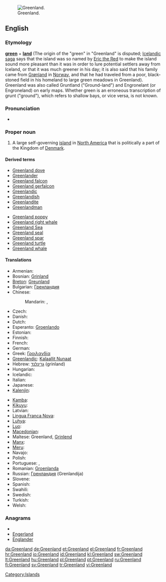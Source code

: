 [[Image:Greenland big.png|thumb|Greenland.]]
==English==
{{wikipedia}}

===Etymology===
'''[[green]]''' + '''[[land]]''' (The origin of the "green" in "Greenland" is disputed; [[Icelandic]] [[saga]] says that the island was so named by [[w:Eric the Red|Eric the Red]] to make the island sound more pleasant than it was in order to lure potential settlers away from Iceland, or that it was much greener in his day; it is also said that his family came from [[Grønland]] in [[Norway]], and that he had traveled from a poor, black-stoned field in his homeland to large green meadows in Greenland). Greenland was also called Gruntland ("Ground-land") and Engronelant (or Engroneland) on early maps. Whether green is an erroneous transcription of grunt ("ground"), which refers to shallow bays, or vice versa, is not known.

===Pronunciation===
* {{a|UK|US}} {{IPA|/ˈɡriːn.lənd/|/ˈɡriːn.lænd/}}

===Proper noun===
{{en-proper noun}}

# A large self-governing [[island]] in [[North America]] that is politically a part of the Kingdom of [[Denmark]].

====Derived terms====
{{top2}}
* [[Greenland dove]]
* [[Greenlander]]
* [[Greenland falcon]]
* [[Greenland gerfalcon]]
* [[Greenlandic]]
* [[Greenlandish]]
* [[Greenlandite]]
* [[Greenlandman]]
{{mid2}}
* [[Greenland poppy]]
* [[Greenland right whale]]
* [[w:Greenland Sea|Greenland Sea]]
* [[Greenland seal]]
* [[Greenland spar]]
* [[Greenland turtle]]
* [[Greenland whale]]
{{bottom}}

====Translations====
{{trans-top|A large self-governing island in North America}}
* Armenian: {{t-|hy|Գրենլանդիա|tr=Grenlandia}}
* Bosnian: [[Grinland]] {{m}}
* [[Breton]]: [[Greunland]]
* Bulgarian: [[Гренландия]]
* Chinese:
*: Mandarin: {{t-|cmn|格陵蘭|sc=Hani}}, {{t-|cmn|格陵兰|tr=Gélínglán|sc=Hani}}
* Czech: {{t-|cs|Grónsko|n}}
* Danish: {{t+|da|Grønland}}
* Dutch: {{t+|nl|Groenland}}
* Esperanto: [[Groenlando]]
* Estonian: {{t+|et|Gröönimaa}}
* Finnish: {{t+|fi|Grönlanti}}
* French: {{t+|fr|Groenland|m}}
* German: {{t+|de|Grönland|n}}
* Greek: [[Γροιλανδία]] {{f}}
* [[Greenlandic]]: [[Kalaallit Nunaat]]
* Hebrew: [[גרינלנד]] (grinland)
* Hungarian: {{t+|hu|Grönland}}
* Icelandic: {{t+|is|Grænland|n}}
* Italian: {{t+|it|Groenlandia|f}}
* Japanese: {{t+|ja|グリーンランド|tr=guriinrando}}
* [[Kalenjin]]: {{tø|kln|Grinlande}}
{{trans-mid}}
* [[Kamba]]: {{tø|kam|Grinlandi}}
* [[Kikuyu]]: {{tø|ki|Grinlandi}}
* Latvian: {{t|lv|Grenlande|xs=Latvian}}
* [[Lingua Franca Nova]]: {{tø|lfn|Gronland}}
* [[Luhya]]: {{tø|luy|Grinlandi}}
* [[Luo]]: {{tø|luo|Grinland}}
* [[Macedonian]]: {{t-|mk|Гренланд|m|tr=Grénland}}
* Maltese: Greenland, [[Grinlend]]
* [[Manx]]: {{t-|gv|Greenlyn|f|xs=Manx}}
* [[Meru]]: {{tø|mer|Grinlandi}}
* Navajo: {{tø|nv|Haʼaʼaahjí Hakʼaz Dineʼé bikéyah}}
* Polish: {{t+|pl|Grenlandia}}
* Portuguese: {{t+|pt|Groenlândia|f}}, {{t|pt|Gronelândia|f}}
* Romanian: [[Groenlanda]] {{f}}
* Russian: [[Гренландия]] {{f}} (Grenlandija)
* Slovene: {{t+|sl|Grenlandija|f}}
* Spanish: {{t+|es|Groenlandia|f}}
* Swahili: {{t+|sw|Grinlandi|xs=Swahili}}
* Swedish: {{t+|sv|Grönland|n}}
* Turkish: {{t+|tr|Grönland}}
* Welsh: {{t|cy|Ynys Las|f|alt=Yr Ynys Las|xs=Welsh}}
{{trans-bottom}}

===Anagrams===
* {{alphagram|adeeglnnr}}
* [[Engerland#English|Engerland]]
* [[Englander#English|Englander]]

[[Category:Islands]]

[[da:Greenland]]
[[de:Greenland]]
[[et:Greenland]]
[[el:Greenland]]
[[fr:Greenland]]
[[hr:Greenland]]
[[io:Greenland]]
[[id:Greenland]]
[[kl:Greenland]]
[[sw:Greenland]]
[[lt:Greenland]]
[[hu:Greenland]]
[[pl:Greenland]]
[[pt:Greenland]]
[[ru:Greenland]]
[[fi:Greenland]]
[[sv:Greenland]]
[[tr:Greenland]]
[[vi:Greenland]]